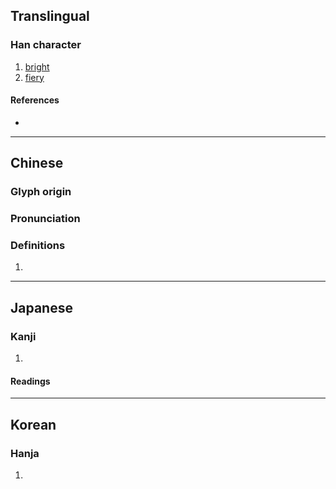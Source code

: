{{character info}}

==Translingual==

===Han character===
{{Han char|rn=86|rad=火|as=17|sn=21|four=98827|canj=FOMB|ids=⿰火龠}}

# [[bright]]
# [[fiery]]

====References====
* {{Han ref|kx=0687.240|dkj=19603|dj=1099.110|hdz=32248.080|uh=721A|ud=29210|bh=F5DB|bd=62939}}

----

==Chinese==
{{zh-forms}}

===Glyph origin===
{{Han etym}}

===Pronunciation===
{{zh-pron
|m=yuè
|c=joek6
|mc=y
|oc=y
|cat=
}}

===Definitions===
{{zh-hanzi}}

# {{rfdef|zh|sort=火17}}

----

==Japanese==

===Kanji===
{{ja-kanji|grade=|rs=火17}}

# {{rfdef|ja|sort=火17}}

====Readings====
{{ja-readings|on=やく, しゃく|kun=}}

----

==Korean==

===Hanja===
{{ko-hanja|hangeul=약|eumhun=|rv=yak|mr=yak|y=yak}}

# {{rfdef|ko|sort=火17}}